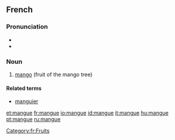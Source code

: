 ==French==
{{wikipedia|lang=fr}}

===Pronunciation===
* {{IPA|/mɑ̃ɡ/|lang=fr}}
* {{audio|Fr-mangue.ogg|mangue}}

===Noun===
{{fr-noun|f}}

# [[mango]] (fruit of the mango tree)

====Related terms====
*[[manguier]]

[[Category:fr:Fruits]]

[[et:mangue]]
[[fr:mangue]]
[[io:mangue]]
[[id:mangue]]
[[it:mangue]]
[[hu:mangue]]
[[pt:mangue]]
[[ru:mangue]]